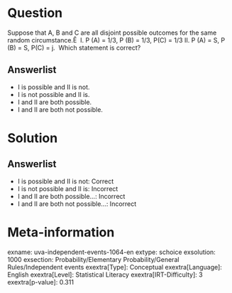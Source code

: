 Question
========

Suppose that A, B and C are all disjoint possible outcomes for the same random circumstance.Ê \ [I. P (A) = 1/3, P (B) = 1/3, P(C) = 1/3]{lang="and-GB"} II. P (A) = Ѕ, P (B) = Ѕ, P(C) = ј. \ Which statement is correct?

Answerlist
----------

* I is possible and II is not.
* I is not possible and II is.
* I and II are both possible.
* I and II are both not possible.

Solution
========

Answerlist
----------

* I is possible and II is not: Correct
* I is not possible and II is: Incorrect
* I and II are both possible...: Incorrect
* I and II are both not possible...: Incorrect

Meta-information
================
exname: uva-independent-events-1064-en
extype: schoice
exsolution: 1000
exsection: Probability/Elementary Probability/General Rules/Independent events
exextra[Type]: Conceptual
exextra[Language]: English
exextra[Level]: Statistical Literacy
exextra[IRT-Difficulty]: 3
exextra[p-value]: 0.311
